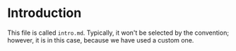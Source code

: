 # Introduction

This file is called `intro.md`. Typically, it won't be selected by the convention; however, it is in this case, because we have used a custom one.
